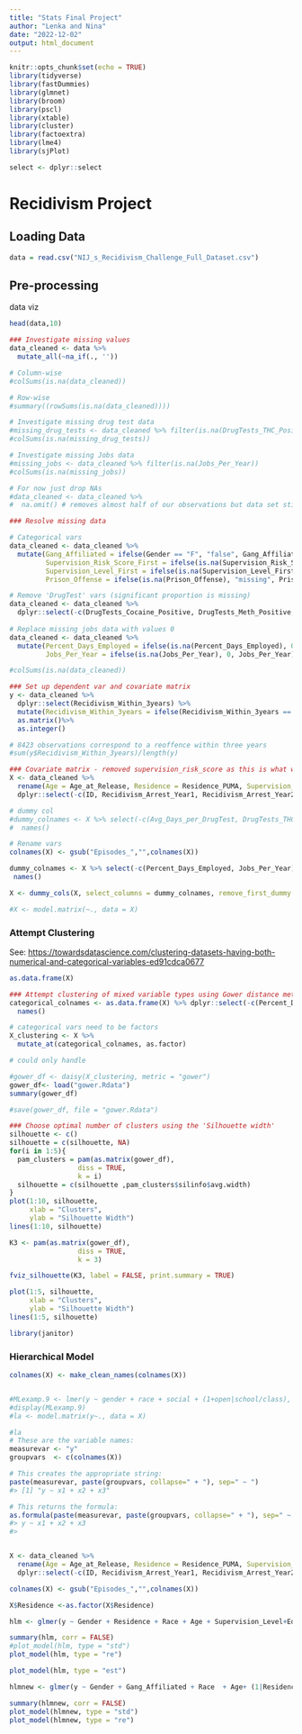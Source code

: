 ```yaml
---
title: "Stats Final Project"
author: "Lenka and Nina"
date: "2022-12-02"
output: html_document
---
```


```r
knitr::opts_chunk$set(echo = TRUE)
library(tidyverse)
library(fastDummies)
library(glmnet)
library(broom)
library(pscl)
library(xtable)
library(cluster)
library(factoextra)
library(lme4)
library(sjPlot)

select <- dplyr::select
```

# Recidivism Project

## Loading Data

```r
data = read.csv("NIJ_s_Recidivism_Challenge_Full_Dataset.csv")
```

## Pre-processing

data viz

```r
head(data,10)
```

```r
### Investigate missing values
data_cleaned <- data %>%
  mutate_all(~na_if(., ''))

# Column-wise
#colSums(is.na(data_cleaned)) 

# Row-wise
#summary((rowSums(is.na(data_cleaned))))

# Investigate missing drug test data
#missing_drug_tests <- data_cleaned %>% filter(is.na(DrugTests_THC_Positive) | is.na(DrugTests_Meth_Positive))
#colSums(is.na(missing_drug_tests))

# Investigate missing Jobs data 
#missing_jobs <- data_cleaned %>% filter(is.na(Jobs_Per_Year))
#colSums(is.na(missing_jobs))

# For now just drop NAs
#data_cleaned <- data_cleaned %>%
#  na.omit() # removes almost half of our observations but data set still very large (note that this removes all entries for females)
```

```r
### Resolve missing data 

# Categorical vars
data_cleaned <- data_cleaned %>%
  mutate(Gang_Affiliated = ifelse(Gender == "F", "false", Gang_Affiliated),
         Supervision_Risk_Score_First = ifelse(is.na(Supervision_Risk_Score_First), "missing",   Supervision_Risk_Score_First),
         Supervision_Level_First = ifelse(is.na(Supervision_Level_First), "missing", Supervision_Level_First),
         Prison_Offense = ifelse(is.na(Prison_Offense), "missing", Prison_Offense))

```

```r
# Remove 'DrugTest' vars (significant proportion is missing)
data_cleaned <- data_cleaned %>%
  dplyr::select(-c(DrugTests_Cocaine_Positive, DrugTests_Meth_Positive, DrugTests_Other_Positive,   Avg_Days_per_DrugTest,DrugTests_THC_Positive))
  
# Replace missing jobs data with values 0
data_cleaned <- data_cleaned %>%
  mutate(Percent_Days_Employed = ifelse(is.na(Percent_Days_Employed), 0, Percent_Days_Employed),
         Jobs_Per_Year = ifelse(is.na(Jobs_Per_Year), 0, Jobs_Per_Year))

#colSums(is.na(data_cleaned)) 
```

```r
### Set up dependent var and covariate matrix
y <- data_cleaned %>%
  dplyr::select(Recidivism_Within_3years) %>%
  mutate(Recidivism_Within_3years = ifelse(Recidivism_Within_3years == "true", 1, 0)) %>%
  as.matrix()%>%
  as.integer()

# 8423 observations correspond to a reoffence within three years
#sum(y$Recidivism_Within_3years)/length(y)

### Covariate matrix - removed supervision_risk_score as this is what we're trying to predict
X <- data_cleaned %>%
  rename(Age = Age_at_Release, Residence = Residence_PUMA, Supervision_Level = Supervision_Level_First) %>%
  dplyr::select(-c(ID, Recidivism_Arrest_Year1, Recidivism_Arrest_Year2, Recidivism_Arrest_Year3, Training_Sample,Recidivism_Within_3years, Supervision_Risk_Score_First)) 

# dummy col 
#dummy_colnames <- X %>% select(-c(Avg_Days_per_DrugTest, DrugTests_THC_Positive,DrugTests_Cocaine_Positive, DrugTests_Meth_Positive, DrugTests_Other_Positive, Percent_Days_Employed, Jobs_Per_Year)) %>%
#  names()

# Rename vars
colnames(X) <- gsub("Episodes_","",colnames(X))  

dummy_colnames <- X %>% select(-c(Percent_Days_Employed, Jobs_Per_Year)) %>%
 names()

X <- dummy_cols(X, select_columns = dummy_colnames, remove_first_dummy = TRUE, remove_selected_columns = TRUE)

#X <- model.matrix(~., data = X)

```

### Attempt Clustering

See: <https://towardsdatascience.com/clustering-datasets-having-both-numerical-and-categorical-variables-ed91cdca0677>

```r
as.data.frame(X)
```

```r
### Attempt clustering of mixed variable types using Gower distance metric
categorical_colnames <- as.data.frame(X) %>% dplyr::select(-c(Percent_Days_Employed, Jobs_Per_Year)) %>%
  names()

# categorical vars need to be factors
X_clustering <- X %>%
  mutate_at(categorical_colnames, as.factor) 

# could only handle

```

```r
#gower_df <- daisy(X_clustering, metric = "gower")
gower_df<- load("gower.Rdata")
summary(gower_df)
```

```r
#save(gower_df, file = "gower.Rdata")
```

```r
### Choose optimal number of clusters using the 'Silhouette width'
silhouette <- c()
silhouette = c(silhouette, NA)
for(i in 1:5){
  pam_clusters = pam(as.matrix(gower_df),
                 diss = TRUE,
                 k = i)
  silhouette = c(silhouette ,pam_clusters$silinfo$avg.width)
}
plot(1:10, silhouette,
     xlab = "Clusters",
     ylab = "Silhouette Width")
lines(1:10, silhouette)
```

```r
K3 <- pam(as.matrix(gower_df),
                 diss = TRUE,
                 k = 3)
```

```r
fviz_silhouette(K3, label = FALSE, print.summary = TRUE)

```

```r
plot(1:5, silhouette,
     xlab = "Clusters",
     ylab = "Silhouette Width")
lines(1:5, silhouette)
```

```r
library(janitor)

```

### Hierarchical Model

```r
colnames(X) <- make_clean_names(colnames(X))


#MLexamp.9 <- lmer(y ~ gender + race + social + (1+open|school/class), data=lmm.data)
#display(MLexamp.9)
#la <- model.matrix(y~., data = X)

#la
# These are the variable names:
measurevar <- "y"
groupvars  <- c(colnames(X))

# This creates the appropriate string:
paste(measurevar, paste(groupvars, collapse=" + "), sep=" ~ ")
#> [1] "y ~ x1 + x2 + x3"

# This returns the formula:
as.formula(paste(measurevar, paste(groupvars, collapse=" + "), sep=" ~ "))
#> y ~ x1 + x2 + x3
#> 



```

```r
X <- data_cleaned %>%
  rename(Age = Age_at_Release, Residence = Residence_PUMA, Supervision_Level = Supervision_Level_First) %>%
  dplyr::select(-c(ID, Recidivism_Arrest_Year1, Recidivism_Arrest_Year2, Recidivism_Arrest_Year3, Training_Sample,Recidivism_Within_3years, Supervision_Risk_Score_First)) 

colnames(X) <- gsub("Episodes_","",colnames(X))  

```

```r
X$Residence <-as.factor(X$Residence)
```

```r
hlm <- glmer(y ~ Gender + Residence + Race + Age + Supervision_Level+Education_Level+ (1|Gang_Affiliated), data=X, family = 'binomial')
```

```r
summary(hlm, corr = FALSE)
#plot_model(hlm, type = "std")
plot_model(hlm, type = "re")

```

```r
plot_model(hlm, type = "est")
```

```r
hlmnew <- glmer(y ~ Gender + Gang_Affiliated + Race  + Age+ (1|Residence), data=X, family = 'binomial')
```

```r
summary(hlmnew, corr = FALSE)
plot_model(hlmnew, type = "std")
plot_model(hlmnew, type = "re")
```
